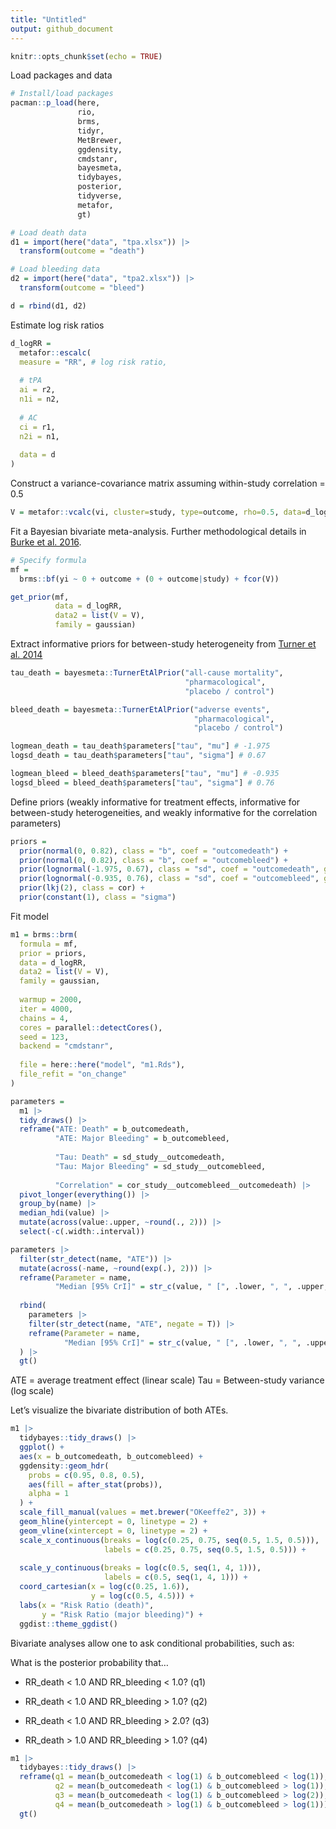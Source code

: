 ```yaml
---
title: "Untitled"
output: github_document
---
```


```r
knitr::opts_chunk$set(echo = TRUE)
```

Load packages and data

```r
# Install/load packages
pacman::p_load(here,
               rio,
               brms,
               tidyr,
               MetBrewer,
               ggdensity,
               cmdstanr,
               bayesmeta,
               tidybayes,
               posterior,
               tidyverse,
               metafor,
               gt)

# Load death data
d1 = import(here("data", "tpa.xlsx")) |> 
  transform(outcome = "death")

# Load bleeding data
d2 = import(here("data", "tpa2.xlsx")) |> 
  transform(outcome = "bleed")

d = rbind(d1, d2)

```

Estimate log risk ratios

```r
d_logRR = 
  metafor::escalc(
  measure = "RR", # log risk ratio,
  
  # tPA
  ai = r2,
  n1i = n2,
  
  # AC
  ci = r1,
  n2i = n1,
  
  data = d
)
```

Construct a variance-covariance matrix assuming within-study correlation = $0.5$ 

```r

V = metafor::vcalc(vi, cluster=study, type=outcome, rho=0.5, data=d_logRR)

```

Fit a Bayesian bivariate meta-analysis. Further methodological details in
[Burke et al. 2016](https://journals.sagepub.com/doi/10.1177/0962280216631361).

```r
# Specify formula
mf = 
  brms::bf(yi ~ 0 + outcome + (0 + outcome|study) + fcor(V))

get_prior(mf, 
          data = d_logRR,
          data2 = list(V = V),
          family = gaussian)
```

Extract informative priors for between-study heterogeneity from [Turner et al. 2014](https://onlinelibrary.wiley.com/doi/10.1002/sim.6381)

```r
tau_death = bayesmeta::TurnerEtAlPrior("all-cause mortality",
                                       "pharmacological",
                                       "placebo / control")

bleed_death = bayesmeta::TurnerEtAlPrior("adverse events",
                                         "pharmacological",
                                         "placebo / control")

logmean_death = tau_death$parameters["tau", "mu"] # -1.975 
logsd_death = tau_death$parameters["tau", "sigma"] # 0.67

logmean_bleed = bleed_death$parameters["tau", "mu"] # -0.935 
logsd_bleed = bleed_death$parameters["tau", "sigma"] # 0.76


```

Define priors (weakly informative for treatment effects, informative 
for between-study heterogeneities, and weakly informative for the correlation parameters)

```r
priors = 
  prior(normal(0, 0.82), class = "b", coef = "outcomedeath") +
  prior(normal(0, 0.82), class = "b", coef = "outcomebleed") +
  prior(lognormal(-1.975, 0.67), class = "sd", coef = "outcomedeath", group = "study") +
  prior(lognormal(-0.935, 0.76), class = "sd", coef = "outcomebleed", group = "study") +
  prior(lkj(2), class = cor) +
  prior(constant(1), class = "sigma")
```

Fit model

```r

m1 = brms::brm(
  formula = mf,
  prior = priors,
  data = d_logRR,
  data2 = list(V = V),
  family = gaussian,
  
  warmup = 2000, 
  iter = 4000,
  chains = 4,
  cores = parallel::detectCores(),
  seed = 123,
  backend = "cmdstanr",
  
  file = here::here("model", "m1.Rds"),
  file_refit = "on_change"
)

```

```r
parameters = 
  m1 |> 
  tidy_draws() |> 
  reframe("ATE: Death" = b_outcomedeath,
          "ATE: Major Bleeding" = b_outcomebleed,
            
          "Tau: Death" = sd_study__outcomedeath,
          "Tau: Major Bleeding" = sd_study__outcomebleed,
            
          "Correlation" = cor_study__outcomebleed__outcomedeath) |> 
  pivot_longer(everything()) |> 
  group_by(name) |> 
  median_hdi(value) |> 
  mutate(across(value:.upper, ~round(., 2))) |> 
  select(-c(.width:.interval))

parameters |> 
  filter(str_detect(name, "ATE")) |> 
  mutate(across(-name, ~round(exp(.), 2))) |> 
  reframe(Parameter = name, 
          "Median [95% CrI]" = str_c(value, " [", .lower, ", ", .upper, "]")) |> 
  
  rbind(
    parameters |> 
    filter(str_detect(name, "ATE", negate = T)) |> 
    reframe(Parameter = name, 
            "Median [95% CrI]" = str_c(value, " [", .lower, ", ", .upper, "]"))
  ) |> 
  gt()
```

ATE = average treatment effect (linear scale)
Tau = Between-study variance (log scale)

Let's visualize the bivariate distribution of both ATEs.

```r
m1 |> 
  tidybayes::tidy_draws() |> 
  ggplot() +
  aes(x = b_outcomedeath, b_outcomebleed) +
  ggdensity::geom_hdr(
    probs = c(0.95, 0.8, 0.5),
    aes(fill = after_stat(probs)), 
    alpha = 1
  ) +
  scale_fill_manual(values = met.brewer("OKeeffe2", 3)) +
  geom_hline(yintercept = 0, linetype = 2) +
  geom_vline(xintercept = 0, linetype = 2) +
  scale_x_continuous(breaks = log(c(0.25, 0.75, seq(0.5, 1.5, 0.5))),
                     labels = c(0.25, 0.75, seq(0.5, 1.5, 0.5))) +
  
  scale_y_continuous(breaks = log(c(0.5, seq(1, 4, 1))),
                     labels = c(0.5, seq(1, 4, 1))) +
  coord_cartesian(x = log(c(0.25, 1.6)),
                  y = log(c(0.5, 4.5))) +
  labs(x = "Risk Ratio (death)",
       y = "Risk Ratio (major bleeding)") +
  ggdist::theme_ggdist()
```

Bivariate analyses allow one to ask conditional probabilities, such as:

What is the posterior probability that...

- RR_death < 1.0 AND RR_bleeding < 1.0? (q1)

- RR_death < 1.0 AND RR_bleeding > 1.0? (q2)

- RR_death < 1.0 AND RR_bleeding > 2.0? (q3)

- RR_death > 1.0 AND RR_bleeding > 1.0? (q4)

```r
m1 |> 
  tidybayes::tidy_draws() |> 
  reframe(q1 = mean(b_outcomedeath < log(1) & b_outcomebleed < log(1)),
          q2 = mean(b_outcomedeath < log(1) & b_outcomebleed > log(1)),
          q3 = mean(b_outcomedeath < log(1) & b_outcomebleed > log(2)),
          q4 = mean(b_outcomedeath > log(1) & b_outcomebleed > log(1))) |> 
  gt()
```

